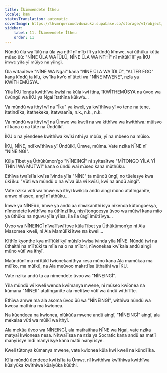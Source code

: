 ```yaml
---
title: Ĩkimwendete Ĩtheu
locale: kam
statusTranslation: automatic
coverImage: https://lhvmrqwrcowdvduuaukz.supabase.co/storage/v1/object/public/strapi-uploads/small_cover-tratado-de-psicologia-revolucionaria.webp-5e15e1cec4e0ebebcde5d7fc7565d8fd.webp
sidebar:
    label: 11. Ĩkimwendete Ĩtheu
    order: 11
---
```

Nũndũ ũla wa ĩũlũ na ũla wa nthĩ nĩ mĩio ĩlĩ ya kĩndũ kĩmwe, vai ũthũku kũtia mũao ũũ: "NĨNE ŨLA WA ĨŨLŨ, NĨNE ŨLA WA NTHĨ" nĩ mĩtũkĩ ĩlĩ ya ĨKU ĩmwe yĩla yĩ mũiyo na yĩingĩ.

Ũla wĩtaaĩtwe "NĨNE WA Ngai" kana "NĨNE ŨLA WA ĨŨLŨ", "ALTER EGO" kana kĩndũ ta kĩu, kw’ĩka kw’o nĩ ũteti wa "NĨNE MWENE", nzĩa ya KWĨTHEMŨSYA.

Yĩla ĨKU ĩenda kwĩthĩwa kwĩsĩ na kũla kwĩ ĩtina, ĩKWĨTHEMŨSYA na ũvoo wa ũvũngũ wa ĨKU ya Ngai ĩtathĩna kũkw’a…

Va mũndũ wa ithyĩ wĩ na "Ĩku" ya kweli, ya kwĩthĩwa yĩ vo tene na tene, ĩtatindĩka, ĩtathekeka, ĩtatwaanĩa, n.k., n.k., n.k.

Va mũndũ wa ithyĩ wĩ na Ũmwe wa kweli na wa kĩthĩwa wa kwĩthĩwa; mũisyo nĩ kana o na tũte na Ũndũĩkĩ.

ĨKU o na yĩendeee kwĩthĩwa kwĩsĩ nthi ya mbũa, yĩ na mbeeo na mũiso.

ĨKU, NĨNE, ndĩkwĩthĩwa yĩ Ũndũĩkĩ, Ũmwe, mũima. Vate nzika NĨNE nĩ "NĨNEINGĨ".

Kũla Tibet ya Ũthũkũmon’go "NĨNEINGĨ" nĩ syĩtaaĩtwe "MĨTONGO YĨLA YĨ THĨNĨ WA MŨTWĨ" kana o ũndũ waĩ mũseo kana mũthũku.

Ethĩwa twaĩsĩĩa kwĩsa ĩvinda yĩla "NĨNE" ta mũndũ ũngĩ, no tũelesye kwa ũkĩĩku: "Vũtĩ wa mũndũ o na wĩva ũla wĩ kwĩsĩ, kwĩ na andũ aingĩ".

Vate nzika vũtĩ wa ĩmwe wa ithyĩ kwĩkala andũ aingĩ mũno atalĩnganĩte, amwe nĩ aseo, angĩ nĩ athũku…

Ĩmwe ya NĨNEii ii, ĩmwe ya andũ aa nĩmakanĩthĩĩsya nĩkenda kũtongoesya, nĩmendete kwĩthĩwa na ũthĩnzĩĩku, nĩsyĩtongoesya ũvoo wa mũtwĩ kana mĩio ya ũthũku na nguvu yĩla yĩĩsa, ĩla ĩla ũngĩ ĩmũtĩĩvya…

Ũvoo wa NĨNEINGĨ nĩwaĩĩswĩĩtwe kũla Tibet ya Ũthũkũmon’go nĩ Ala Masomea kweli, nĩ Ala Mamũlĩkĩĩtwe ma kweli…

Kĩthĩo kyonthe kya mĩĩtũkĩ kyĩ mũĩsĩo kwĩsa ĩvinda yĩla NĨNE. Nũndũ twĩ na ũthaithi na mĩĩtũkĩ ta mĩia na o na mĩioni, nĩwonekaa kwĩkala andũ aingĩ mũno vũtĩ wa ithyĩ.

Maũndũnĩ ma mĩĩtũkĩ twĩonekanĩthya nesa mũno kana Ala mamũkaa ma mũĩko, ma mũĩkũ, na Ala meũvoo makatĩĩsa ũthaithi wa ĨKU.

Vate nzika andũ ta aa nĩmendete ũvoo wa "NĨNEINGĨ".

Yĩla mũndũ wĩ kweli wenda kwĩmanya mwene, nĩ mũseo kwĩonea na kũmana "NĨNEII" atalĩnganĩte ala metĩtwe vũtĩ wa ũndũ wĩthiĩĩte.

Ethĩwa amwe ma ala asoma ũvoo ũũ wa "NĨNEINGĨ", wĩthĩwa nũndũ wa kwosa mathĩna ma kwĩonea.

Na kũendeea na kwĩonea, nĩũkũũa mwene andũ aingĩ, "NĨNEINGĨ" aingĩ, ala mekalaa vũtĩ wa mũĩkĩ wa ithyĩ.

Ala mekũa ũvoo wa NĨNEINGĨ, ala mathaithaa NĨNE wa Ngai, vate nzika matyaĩ kwĩoneaa nesa. Nĩtwaĩĩsaa na nzĩa ya Socratic kana andũ aa matiĩ manyĩĩsye ĩndĩ manyĩĩsye kana matiĩ manyĩĩsye.

Kweli tũtonya kũmanya mwene, vate kwĩonea kũla kwĩ kweli na kũndĩĩka.

Kĩla mũndũ ũendeee kwĩĩsĩĩa ta Ũmwe, nĩ kwĩthĩwa kwĩthĩwa kwĩthĩwa kũalyũka kwĩthĩwa kũalyũka kũũthi.

